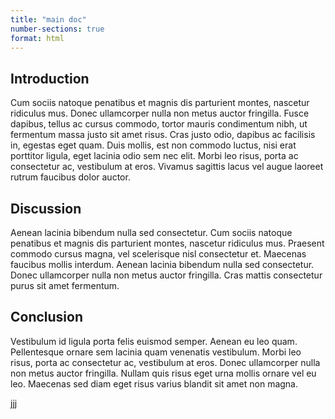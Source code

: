 ```yaml
---
title: "main doc"
number-sections: true
format: html
---
```


## Introduction

Cum sociis natoque penatibus et magnis dis parturient montes, nascetur ridiculus mus. Donec ullamcorper nulla non metus auctor fringilla. Fusce dapibus, tellus ac cursus commodo, tortor mauris condimentum nibh, ut fermentum massa justo sit amet risus. Cras justo odio, dapibus ac facilisis in, egestas eget quam. Duis mollis, est non commodo luctus, nisi erat porttitor ligula, eget lacinia odio sem nec elit. Morbi leo risus, porta ac consectetur ac, vestibulum at eros. Vivamus sagittis lacus vel augue laoreet rutrum faucibus dolor auctor.

## Discussion 

Aenean lacinia bibendum nulla sed consectetur. Cum sociis natoque penatibus et magnis dis parturient montes, nascetur ridiculus mus. Praesent commodo cursus magna, vel scelerisque nisl consectetur et. Maecenas faucibus mollis interdum. Aenean lacinia bibendum nulla sed consectetur. Donec ullamcorper nulla non metus auctor fringilla. Cras mattis consectetur purus sit amet fermentum.

## Conclusion

Vestibulum id ligula porta felis euismod semper. Aenean eu leo quam. Pellentesque ornare sem lacinia quam venenatis vestibulum. Morbi leo risus, porta ac consectetur ac, vestibulum at eros. Donec ullamcorper nulla non metus auctor fringilla. Nullam quis risus eget urna mollis ornare vel eu leo. Maecenas sed diam eget risus varius blandit sit amet non magna.

jjj
